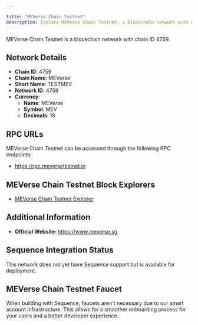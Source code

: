```yaml
---

title: "MEVerse Chain Testnet"
description: Explore MEVerse Chain Testnet, a blockchain network with chain ID 4759. Learn about its native currency, MEVerse, and how to interact with the network.
---
```




MEVerse Chain Testnet is a blockchain network with chain ID 4759.

## Network Details

- **Chain ID**: 4759
- **Chain Name**: MEVerse
- **Short Name**: TESTMEV
- **Network ID**: 4759
- **Currency**: 
  - **Name**: MEVerse
  - **Symbol**: MEV
  - **Decimals**: 18

## RPC URLs

MEVerse Chain Testnet can be accessed through the following RPC endpoints:

- https://rpc.meversetestnet.io

## MEVerse Chain Testnet Block Explorers

- [MEVerse Chain Testnet Explorer](https://testnet.meversescan.io)

## Additional Information

- **Official Website**: https://www.meverse.sg

## Sequence Integration Status

This network does not yet have Sequence support but is available for deployment.

## MEVerse Chain Testnet Faucet

When building with Sequence, faucets aren't necessary due to our smart account infrastructure. This allows for a smoother onboarding process for your users and a better developer experience.
